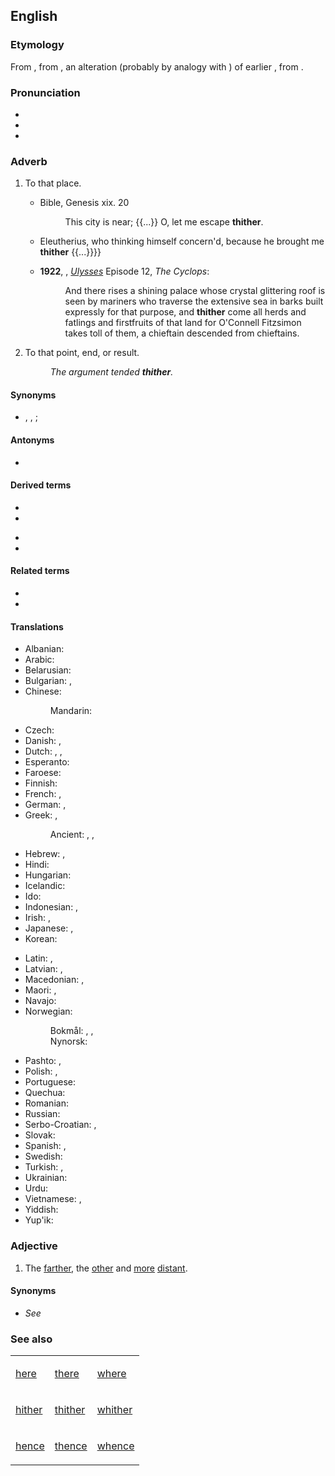 ==English==

===Etymology===
From {{inh|en|enm|thider}}, from {{inh|en|ang|þider}}, an alteration (probably by analogy with {{m|ang|hider||hither}}) of earlier {{m|ang|þæder|t=to there, to that place}}, from {{inh|en|gem-pro|*þadrē}}.

===Pronunciation===
* {{IPA|en|/ˈðɪðəɹ/|/ˈθɪðəɹ/}}
* {{audio|en|en-us-thither.ogg|Audio (US)}}
* {{rhymes|en|ɪðə(r)}}

===Adverb===
{{en-adv|-}}

# {{lb|en|chiefly|literary|_|or|_|legal|dated}} To that place.
#* Bible, Genesis xix. 20
#*: This city is near; {{...}} O, let me escape '''thither'''.
#* {{quote-text|en|year=1661|author={{w|Robert Boyle}}|title=[[s:Sceptical Chymist|The Sceptical Chymist]]|page=9|passage={{...}} Eleutherius, who thinking himself concern'd, because he brought me '''thither''' {{...}}}}
#* '''1922''', {{w|James Joyce}}, ''[[w:Ulysses (novel)|Ulysses]]'' Episode 12, ''The Cyclops'':
#*: And there rises a shining palace whose crystal glittering roof is seen by mariners who traverse the extensive sea in barks built expressly for that purpose, and '''thither''' come all herds and fatlings and firstfruits of that land for O'Connell Fitzsimon takes toll of them, a chieftain descended from chieftains.
# {{lb|en|dated}} To that point, end, or result.
#: ''The argument tended '''thither'''.''

====Synonyms====
* {{l|en|there}}, {{l|en|over there}}, {{l|en|away there}}; {{l|en|yonder}} {{q|archaic or dialect}}

====Antonyms====
* {{l|en|thence}}

====Derived terms====
{{rel-top4|Terms derived from thither}}
* {{l|en|hither and thither}}
* {{l|en|hither, thither and yon}}
{{rel-mid}}
* {{l|en|thitherto}}
* {{l|en|thitherward}}
{{rel-bottom}}

====Related terms====
* {{l|en|hither}}
* {{l|en|whither}}

====Translations====
{{trans-top|to that place}}
* Albanian: {{t+|sq|andej}}
* Arabic: {{t|ar|إِلَى هُنَاك}}
* Belarusian: {{t|be|туды́}}
* Bulgarian: {{t|bg|натам}}, {{t|bg|нататък}}
* Chinese:
*: Mandarin: {{t|cmn|到那里|tr=dào nàlǐ|sc=Hani}}
* Czech: {{t+|cs|tam}}
* Danish: {{t|da|did}}, {{t|da|derhen}}
* Dutch: {{t+|nl|daarheen}}, {{t+|nl|aldaar}}, {{t+|nl|derwaarts}}
* Esperanto: {{t+|eo|tien}}
* Faroese: {{t|fo|hagar}}
* Finnish: {{t+|fi|sinne}}
* French: {{t+|fr|là}}, {{t+|fr|d'ici là}}
* German: {{t+|de|dorthin}}, {{t+|de|dahin}}
* Greek: {{t|el|προς τα εκεί}}, {{t|el|εκείσε}}
*: Ancient: {{t|grc|ἐκεῖσε}}, {{t|grc|ἔνθα}}, {{t|grc|ἐκεῖ}} {{qualifier|Koine}}
* Hebrew: {{t+|he|שמה|tr=sháma}}, {{t+|he|לשם|tr=l'shám}}
* Hindi: {{t+|hi|उधर}}
* Hungarian: {{t+|hu|oda}}
* Icelandic: {{t+|is|þangað}}
* Ido: {{t+|io|adibe}}
* Indonesian: {{qualifier|less distant}} {{t|id|ke situ}}, {{qualifier|more distant}} {{t+|id|ke sana}}
* Irish: {{t|ga|sall}}, {{t|ga|anonn}}
* Japanese: {{t+|ja|そこ|tr=soko e|alt=そこへ}}, {{t+|ja|あそこ|tr=asoko e|alt=あそこへ}}
* Korean: {{t+|ko|저쪽|tr=jeojjok-euro|alt=저쪽으로}}
{{trans-mid}}
* Latin: {{t|la|illūc}}, {{t+|la|eodem}}
* Latvian: {{t|lv|tur}}, {{t|lv|turp}}
* Macedonian: {{t|mk|таму}}, {{t|mk|натаму}}
* Maori: {{t|mi|ki reira}}, {{t|mi|atu}}
* Navajo: {{t|nv|ákǫ́ǫ́}}
* Norwegian:
*: Bokmål: {{t+|nb|dit}}, {{t|nb|dit hen}}, {{t|nb|ditover}}
*: Nynorsk: {{t|nn|dit}}
* Pashto: {{t+|ps|هلته|tr=halta}}, {{t|ps|هورې|tr=hure}}
* Polish: {{t+|pl|tam}}, {{t|pl|dotamtąd}}
* Portuguese: {{t|pt|[[para]] [[lá]]}}
* Quechua: {{t|qu|jaqayman}} {{qualifier|illative}}
* Romanian: {{t+|ro|încolo}}
* Russian: {{t+|ru|туда́}}
* Serbo-Croatian: {{t+|sh|tamo}}, {{t+|sh|onamo}}
* Slovak: {{t|sk|tam}}
* Spanish: {{t|es|por allí}}, {{t|es|hacia allá}}
* Swedish: {{t+|sv|dit}}
* Turkish: {{qualifier|less distant}} {{t|tr|şuraya}}, {{qualifier|more distant}} {{t+|tr|oraya}}
* Ukrainian: {{t|uk|туди́}}
* Urdu: {{t|ur|ادهر|tr=udhar}}
* Vietnamese: {{t|vi|đằng kia}}, {{t|vi|đằng kia}}
* Yiddish: {{t|yi|אַהין}}
* Yup'ik: {{t|esu|yaatmun}}
{{trans-bottom}}

===Adjective===
{{en-adj|-}}

# {{lb|en|archaic}} The [[farther]], the [[other]] and [[more]] [[distant]].
#: {{ux|en|the '''thither''' side of life, that is to say, afterlife}}

====Synonyms====
* ''See'' {{l|en|farther}}

===See also===
{| class="wikitable"
| [[here]]
| [[there]]
| [[where]]
|-
| [[hither]]
| [[thither]]
| [[whither]]
|-
| [[hence]]
| [[thence]]
| [[whence]]
|}